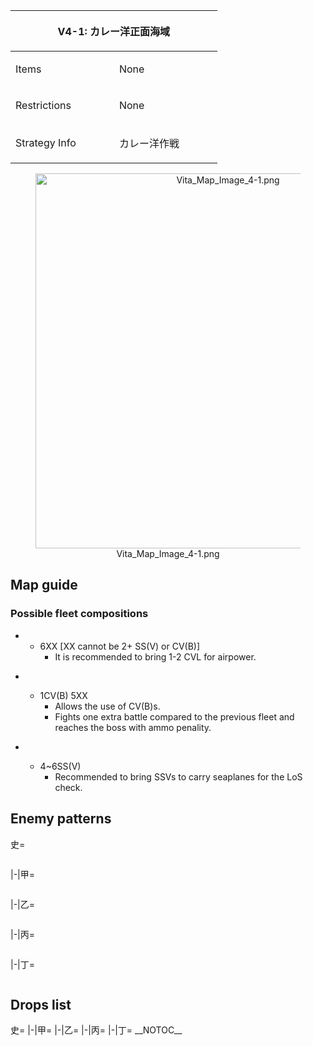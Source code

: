 {| class="article-table" style="width:100%;"
|-
! colspan="2" style="text-align:center;width:70%;" | V4-1: カレー洋正面海域
| rowspan="3" style="text-align:center;width:30%;" | [[File:Vita Map Banner 4-1.png|400px]]
|-
! Items
| None
|-
! Restrictions
| None
|-
! Strategy Info
|カレー洋作戦
|カレー洋作戦が発令された！艦隊はカレー洋方面へ進出し、<br>同方面の敵艦隊と交戦、同海域の制海権確保に努めよ！
|}
<center>[[File:Vita Map Image 4-1.png|600px]]</center>
==Map guide==
{{Map/Branching
|id = V4-1
|0 -> C/empty =*Have no CV(B) in the fleet and meet any of the following requirements :
**SS(V) ≦ 1
**CVL ≦ 1
|0 -> A =*Do not meet the requirements for C
|B/empty -> D, E = * Choice node
|F/empty -> H/storm, E = * Choice node
|E -> G =*Fixed route
|G ->I/empty = *Fail the LoS check
|G ->K = *Pass the LoS check (value lowers the more DDs in the fleet)
}}
===Possible fleet compositions===
*{{Event/Route|C|blue|F|blue|E|red|G|red|K|red}}
**6XX [XX cannot be 2+ SS(V) or CV(B)]
***It is recommended to bring 1-2 CVL for airpower.
*{{Event/Route|A|red|B|blue|E|red|G|red|K|red}}<br>{{Event/Route|A|red|B|blue|D|red|G|red|K|red}}
**1CV(B) 5XX
***Allows the use of CV(B)s.
***Fights one extra battle compared to the previous fleet and reaches the boss with ammo penality.
*{{Event/Route|A|red|B|blue|E|red|G|red|K|red}}<br>{{Event/Route|A|red|B|blue|D|red|G|red|K|red}}
**4~6SS(V)
***Recommended to bring SSVs to carry seaplanes for the LoS check.
==Enemy patterns==
<tabber>史=
<div class="scrollable" style="width:800px;max-height:400px;overflow:auto;">
{{Map/Nodes|name=東洋艦隊巡洋戦隊
|A
|Normal/BaseXP
|{{Formation|Line Ahead}}{{Formation|Double Line}}
|220
|555
|527
|595
|595
|576
|576
|-
|A
|Normal/BaseXP
|{{Formation|Line Ahead}}
|200
|555
|527
|595
|595
|575
|575
|-
}}
{{Map/Nodes|name=東洋艦隊戦艦B戦隊
|D
|Normal/BaseXP
|{{Formation|Line Ahead}}{{Formation|Double Line}}
|270
|543
|543
|527
|555
|576
|576
|-
|D
|Normal/BaseXP
|{{Formation|Line Ahead}}{{Formation|Double Line}}
|220
|529
|529
|527
|555
|576
|576
|-
}}
{{Map/Nodes|name=東洋艦隊機動部隊
|E
|Normal/BaseXP
|{{Formation|Diamond}}
|220
|579
|591
|591
|576
|576
|576
|-
|E
|Normal/BaseXP
|{{Formation|Diamond}}
|200
|579
|591
|591
|576
|575
|575
|-
|E
|Normal/BaseXP
|{{Formation|Diamond}}
|180
|579
|591
|576
|576
|575
|575
|-
|E
|Normal/BaseXP
|{{Formation|Diamond}}
|160
|528
|591
|576
|576
|575
|575
|-
}}
{{Map/Nodes|name=東洋艦隊戦艦A戦隊
|G
|Normal/BaseXP
|{{Formation|Double Line}}
|280
|560
|543
|543
|555
|576
|576
|-
|G
|Normal/BaseXP
|{{Formation|Diamond}}
|270
|560
|543
|543
|555
|576
|576
|-
|G
|Normal/BaseXP
|{{Formation|Double Line}}{{Formation|Diamond}}
|220
|560
|529
|529
|555
|576
|576
|-
}}
{{Map/Nodes|name=東洋艦隊補給輸送船団
|J
|Normal/BaseXP
|{{Formation|Double Line}}
|170
|598
|558
|558
|558
|577
|577
|-
|J
|Normal/BaseXP
|{{Formation|Double Line}}
|150
|597
|558
|558
|558
|576
|576
|-
|J
|Normal/BaseXP
|{{Formation|Double Line}}
|120
|555
|558
|558
|558
|576
|576
|-
}}
{{Map/Nodes|name=東洋艦隊機動部隊旗艦
|K
|Boss/BaseXP
|{{Formation|Diamond}}
|320
|545
|560
|560
|592
|576
|576
|-
|K
|Boss/BaseXP
|{{Formation|Diamond}}
|300
|545
|560
|560
|591
|576
|576
|-
|K
|Boss/BaseXP
|{{Formation|Diamond}}
|270
|545
|560
|560
|591
|575
|575
|-
|K
|Boss/BaseXP
|{{Formation|Diamond}}
|240
|544
|560
|560
|591
|575
|575
|-
}}
</div> <!-- overflow -->
|-|甲=
<div class="scrollable" style="width:800px;max-height:400px;overflow:auto;">
{{Map/Nodes|name=東洋艦隊巡洋戦隊
|A
|Normal/BaseXP
|{{Formation|Line Ahead}}{{Formation|Double Line}}
|200
|555
|527
|595
|595
|575
|575
|-
|A
|Normal/BaseXP
|{{Formation|Line Ahead}}
|170
|555
|527
|595
|575
|575
|575
|-
}}
{{Map/Nodes|name=東洋艦隊戦艦B戦隊
|D
|Normal/BaseXP
|{{Formation|Line Ahead}}{{Formation|Double Line}}
|220
|529
|529
|527
|555
|576
|576
|-
|D
|Normal/BaseXP
|{{Formation|Line Ahead}}{{Formation|Double Line}}
|200
|529
|529
|527
|555
|575
|575
|-
}}
{{Map/Nodes|name=東洋艦隊機動部隊
|E
|Normal/BaseXP
|{{Formation|Diamond}}
|180
|579
|591
|576
|576
|575
|575
|-
|E
|Normal/BaseXP
|{{Formation|Diamond}}
|160
|528
|591
|576
|576
|575
|575
|-
|E
|Normal/BaseXP
|{{Formation|Diamond}}
|150
|528
|591
|576
|576
|501
|501
|-
}}
{{Map/Nodes|name=東洋艦隊戦艦A戦隊
|G
|Normal/BaseXP
|{{Formation|Double Line}}{{Formation|Diamond}}
|220
|560
|529
|529
|555
|576
|576
|-
|G
|Normal/BaseXP
|{{Formation|Double Line}}{{Formation|Diamond}}
|200
|560
|529
|529
|555
|575
|575
|-
}}
{{Map/Nodes|name=東洋艦隊補給輸送船団
|J
|Normal/BaseXP
|{{Formation|Double Line}}
|120
|555
|558
|558
|558
|576
|576
|-
|J
|Normal/BaseXP
|{{Formation|Double Line}}
|110
|555
|558
|558
|558
|575
|575
|-
|J
|Normal/BaseXP
|{{Formation|Double Line}}
|100
|555
|558
|526
|526
|575
|575
|-
}}
{{Map/Nodes|name=東洋艦隊機動部隊旗艦
|K
|Boss/BaseXP
|{{Formation|Diamond}}
|300
|545
|560
|560
|591
|576
|576
|-
|K
|Boss/BaseXP
|{{Formation|Diamond}}
|270
|545
|560
|560
|591
|575
|575
|-
|K
|Boss/BaseXP
|{{Formation|Diamond}}
|240
|544
|560
|560
|591
|575
|575
|-
|K
|Boss/BaseXP
|{{Formation|Diamond}}
|220
|544
|523
|523
|591
|575
|575
|-
}}
</div> <!-- overflow -->
|-|乙=
<div class="scrollable" style="width:800px;max-height:400px;overflow:auto;">
{{Map/Nodes|name=東洋艦隊巡洋戦隊
|A
|Normal/BaseXP
|{{Formation|Line Ahead}}{{Formation|Double Line}}
|170
|555
|527
|595
|575
|575
|575
|-
|A
|Normal/BaseXP
|{{Formation|Double Line}}
|150
|555
|527
|594
|575
|575
|575
|-
|A
|Normal/BaseXP
|{{Formation|Line Ahead}}
|120
|555
|527
|594
|575
|501
|501
|-
}}
{{Map/Nodes|name=東洋艦隊戦艦B戦隊
|D
|Normal/BaseXP
|{{Formation|Line Ahead}}{{Formation|Double Line}}
|200
|529
|529
|527
|555
|575
|575
|-
|D
|Normal/BaseXP
|{{Formation|Line Ahead}}
|170
|529
|524
|522
|519
|575
|575
|-
}}
{{Map/Nodes|name=東洋艦隊機動部隊
|E
|Normal/BaseXP
|{{Formation|Diamond}}
|150
|528
|591
|576
|576
|501
|501
|-
|E
|Normal/BaseXP
|{{Formation|Diamond}}
|140
|528
|591
|575
|575
|501
|501
|-
|E
|Normal/BaseXP
|{{Formation|Diamond}}
|120
|528
|591
|575
|501
|501
|-
}}
{{Map/Nodes|name=東洋艦隊戦艦A戦隊
|G
|Normal/BaseXP
|{{Formation|Double Line}}{{Formation|Diamond}}
|200
|560
|529
|529
|555
|575
|575
|-
|G
|Normal/BaseXP
|{{Formation|Diamond}}
|180
|560
|555
|524
|524
|575
|575
|-
|G
|Normal/BaseXP
|{{Formation|Double Line}}
|150
|560
|524
|524
|575
|501
|501
|-
}}
{{Map/Nodes|name=東洋艦隊補給輸送船団
|J
|Normal/BaseXP
|{{Formation|Double Line}}
|100
|555
|558
|526
|526
|575
|575
|-
|J
|Normal/BaseXP
|{{Formation|Double Line}}
|90
|555
|526
|526
|526
|575
|575
|-
|J
|Normal/BaseXP
|{{Formation|Double Line}}
|80
|555
|526
|513
|513
|575
|575
|-
|J
|Normal/BaseXP
|{{Formation|Double Line}}
|70
|519
|513
|513
|513
|575
|575
|-
}}
{{Map/Nodes|name=東洋艦隊機動部隊旗艦
|K
|Boss/BaseXP
|{{Formation|Diamond}}
|220
|544
|523
|523
|591
|575
|575
|-
|K
|Boss/BaseXP
|{{Formation|Diamond}}
|200
|544
|523
|523
|591
|501
|501
|-
|K
|Boss/BaseXP
|{{Formation|Diamond}}
|270
|544
|523
|523
|518
|501
|501
|-
}}
</div> <!-- overflow -->
|-|丙=
<div class="scrollable" style="width:800px;max-height:400px;overflow:auto;">
{{Map/Nodes|name=東洋艦隊巡洋戦隊
|A
|Normal/BaseXP
|{{Formation|Double Line}}
|170
|555
|527
|595
|575
|575
|575
|-
|A
|Normal/BaseXP
|{{Formation|Double Line}}
|150
|555
|527
|594
|575
|575
|575
|-
|A
|Normal/BaseXP
|{{Formation|Line Ahead}}
|120
|555
|527
|594
|575
|501
|501
|-
|A
|Normal/BaseXP
|{{Formation|Double Line}}
|100
|555
|522
|522
|575
|501
|501
|-
}}
{{Map/Nodes|name=東洋艦隊戦艦B戦隊
|D
|Normal/BaseXP
|{{Formation|Line Ahead}}
|170
|529
|524
|522
|519
|575
|575
|-
|D
|Normal/BaseXP
|{{Formation|Line Ahead}}
|140
|529
|524
|519
|575
|501
|501
|-
|D
|Normal/BaseXP
|{{Formation|Line Ahead}}
|140
|529
|524
|519
|575
|501
|501
|-
}}
{{Map/Nodes|name=東洋艦隊機動部隊
|E
|Normal/BaseXP
|{{Formation|Diamond}}
|120
|528
|591
|575
|501
|501
|-
|E
|Normal/BaseXP
|{{Formation|Diamond}}
|100
|528
|519
|501
|501
|501
|-
|E
|Normal/BaseXP
|{{Formation|Diamond}}
|90
|528
|518
|501
|501
|-
}}
{{Map/Nodes|name=東洋艦隊戦艦A戦隊
|G
|Normal/BaseXP
|{{Formation|Diamond}}
|180
|560
|555
|524
|524
|575
|575
|-
|G
|Normal/BaseXP
|{{Formation|Double Line}}{{Formation|Diamond}}
|150
|560
|524
|524
|575
|501
|501
|-
}}
{{Map/Nodes|name=東洋艦隊補給輸送船団
|J
|Normal/BaseXP
|{{Formation|Double Line}}
|90
|555
|526
|526
|526
|575
|575
|-
|J
|Normal/BaseXP
|{{Formation|Double Line}}
|80
|555
|526
|513
|513
|575
|575
|-
|J
|Normal/BaseXP
|{{Formation|Double Line}}
|70
|519
|513
|513
|513
|575
|575
|-
|J
|Normal/BaseXP
|{{Formation|Double Line}}
|60
|519
|513
|513
|513
|501
|501
|-
}}
{{Map/Nodes|name=東洋艦隊機動部隊旗艦
|K
|Boss/BaseXP
|{{Formation|Diamond}}
|200
|544
|523
|523
|591
|501
|501
|-
|K
|Boss/BaseXP
|{{Formation|Diamond}}
|270
|544
|523
|523
|518
|501
|501
|-
|K
|Boss/BaseXP
|{{Formation|Diamond}}
|150
|544
|523
|523
|518
|501
|-
|K
|Boss/BaseXP
|{{Formation|Diamond}}
|140
|544
|523
|501
|501
|-
}}
</div> <!-- overflow -->
|-|丁=
<div class="scrollable" style="width:800px;max-height:400px;overflow:auto;">
{{Map/Nodes|name=東洋艦隊巡洋戦隊
|A
|Normal/BaseXP
|{{Formation|Line Ahead}}
|120
|555
|527
|594
|575
|501
|501
|-
|A
|Normal/BaseXP
|{{Formation|Double Line}}
|100
|555
|522
|522
|575
|501
|501
|-
}}
{{Map/Nodes|name=東洋艦隊戦艦B戦隊
|D
|Normal/BaseXP
|{{Formation|Line Ahead}}
|140
|529
|524
|519
|575
|501
|501
|-
|D
|Normal/BaseXP
|{{Formation|Line Ahead}}
|140
|529
|524
|519
|575
|501
|501
|-
}}
{{Map/Nodes|name=東洋艦隊機動部隊
|E
|Normal/BaseXP
|{{Formation|Diamond}}
|100
|528
|519
|501
|501
|501
|-
|E
|Normal/BaseXP
|{{Formation|Diamond}}
|90
|528
|518
|501
|501
|-
}}
{{Map/Nodes|name=東洋艦隊戦艦A戦隊
|G
|Normal/BaseXP
|{{Formation|Double Line}}{{Formation|Diamond}}
|150
|560
|524
|524
|575
|501
|501
|-
}}
{{Map/Nodes|name=東洋艦隊補給輸送船団
|J
|Normal/BaseXP
|{{Formation|Double Line}}
|70
|519
|513
|513
|513
|575
|575
|-
|J
|Normal/BaseXP
|{{Formation|Double Line}}
|60
|519
|513
|513
|513
|501
|501
|-
}}
{{Map/Nodes|name=東洋艦隊機動部隊旗艦
|K
|Boss/BaseXP
|{{Formation|Diamond}}
|150
|544
|523
|523
|518
|501
|-
|K
|Boss/BaseXP
|{{Formation|Diamond}}
|140
|544
|523
|501
|501
|-
}}
</div> <!-- overflow -->
</tabber>

==Drops list==
<tabber>史=
{{Map/Drops
|regular = true
|no_legend = true
|filter_button = true
|nodes =  A, D, E, G, J, K
|boss = K
|{{ShipFrom|122}} : J,
|{{ShipFrom|110}} : J, K
|{{ShipFrom|90}} : J, K
|{{ShipFrom|124}} : G, J, K
|{{ShipFrom|125}} : G, J, K
|{{ShipFrom|78}} : G, J, K
|{{ShipFrom|86}} : G, J, K
|{{ShipFrom|79}} : G, J, K
|{{ShipFrom|85}} : G, J, K
|{{ShipFrom|70}} : E, G, J, K
|{{ShipFrom|69}} : D, E, G, J, K
|{{ShipFrom|76}} : E, G, J, K
|{{ShipFrom|54}} : D, E, G, J, K
|{{ShipFrom|23}} : D, E, G, J, K
|{{ShipFrom|9}} : D, E, G, J, K
|{{ShipFrom|10}} : A, D, E, G, J, K
|{{ShipFrom|32}} : A, D, E, G, J, K
|{{ShipFrom|17}} : D, E, G, J, K
|{{ShipFrom|18}} : A, D, E, G, J, K
|{{ShipFrom|48}} : D, E, G, J, K
|{{ShipFrom|49}} : D, E, G, J, K
|{{ShipFrom|12}} : A, D, E, G, J, K
|{{ShipFrom|431}} : K
|{{ShipFrom|128}} : K
|{{ShipFrom|169}} : K
|{{ShipFrom|168}} : K
|{{ShipFrom|83}} : K
|{{ShipFrom|114}} : K
|{{ShipFrom|71}} : K
|{{ShipFrom|72}} : K
}}
|-|甲=
{{Map/Drops
|regular = true
|no_legend = true
|filter_button = true
|nodes =  A, D, E, G, J, K
|boss = K
|{{ShipFrom|110}} : J, K
|{{ShipFrom|90}} : J, K
|{{ShipFrom|124}} : J, K
|{{ShipFrom|125}} : G, J, K
|{{ShipFrom|78}} : G, J, K
|{{ShipFrom|86}} : G, J, K
|{{ShipFrom|79}} : G, J, K
|{{ShipFrom|85}} : G, J, K
|{{ShipFrom|70}} : D, E, G, J, K
|{{ShipFrom|69}} : D, E, G, J, K
|{{ShipFrom|76}} : D, E, G, J, K
|{{ShipFrom|54}} : D, E, G, J, K
|{{ShipFrom|23}} : D, E, G, J, K
|{{ShipFrom|9}} : D, E, G, J, K
|{{ShipFrom|10}} : A, D, E, G, J, K
|{{ShipFrom|32}} : A, D, E, G, J, K
|{{ShipFrom|17}} : D, E, G, J, K
|{{ShipFrom|18}} : A, D, E, G, J, K
|{{ShipFrom|48}} : A, D, E, G, J, K
|{{ShipFrom|49}} : A, D, E, G, J, K
|{{ShipFrom|12}} : A, D, E, G, J, K
|{{ShipFrom|431}} : K
|{{ShipFrom|128}} : K
|{{ShipFrom|169}} : K
|{{ShipFrom|168}} : K
|{{ShipFrom|83}} : K
|{{ShipFrom|114}} : K
|{{ShipFrom|71}} : K
|{{ShipFrom|72}} : K
}}
|-|乙=
{{Map/Drops
|regular = true
|no_legend = true
|filter_button = true
|nodes =  A, D, E, G, J, K
|boss = K
|{{ShipFrom|110}} : K
|{{ShipFrom|90}} : J, K
|{{ShipFrom|124}} : J, K
|{{ShipFrom|125}} : J, K
|{{ShipFrom|78}} : G, J, K
|{{ShipFrom|86}} : G, J, K
|{{ShipFrom|79}} : G, J, K
|{{ShipFrom|85}} : G, J, K
|{{ShipFrom|70}} : D, E, G, J, K
|{{ShipFrom|69}} : D, E, G, J, K
|{{ShipFrom|76}} : D, E, G, J, K
|{{ShipFrom|54}} : D, E, G, J, K
|{{ShipFrom|23}} : D, E, G, J, K
|{{ShipFrom|9}} : D, E, G, J, K
|{{ShipFrom|10}} : A, D, E, G, J, K
|{{ShipFrom|32}} : A, D, E, G, J, K
|{{ShipFrom|17}} : A, D, E, G, J, K
|{{ShipFrom|18}} : A, D, E, G, J, K
|{{ShipFrom|48}} : A, D, E, G, J, K
|{{ShipFrom|49}} : A, D, E, G, J, K
|{{ShipFrom|12}} : A, D, E, G, J, K
|{{ShipFrom|128}} : K
|{{ShipFrom|169}} : K
|{{ShipFrom|168}} : K
|{{ShipFrom|83}} : K
|{{ShipFrom|114}} : K
|{{ShipFrom|71}} : K
|{{ShipFrom|72}} : K
}}
|-|丙=
{{Map/Drops
|regular = true
|no_legend = true
|filter_button = true
|nodes =  A, D, E, G, J, K
|boss = K
|{{ShipFrom|110}} : K
|{{ShipFrom|90}} : J, K
|{{ShipFrom|124}} : J, K
|{{ShipFrom|125}} : J, K
|{{ShipFrom|78}} : J, K
|{{ShipFrom|86}} : G, J, K
|{{ShipFrom|79}} : G, J, K
|{{ShipFrom|85}} : G, J, K
|{{ShipFrom|70}} : D, E, G, J, K
|{{ShipFrom|69}} : A, D, E, G, J, K
|{{ShipFrom|76}} : D, E, G, J, K
|{{ShipFrom|54}} : D, E, G, J, K
|{{ShipFrom|23}} : D, E, G, J, K
|{{ShipFrom|9}} : A, D, E, G, J, K
|{{ShipFrom|10}} : A, D, E, G, J, K
|{{ShipFrom|32}} : A, D, E, G, J, K
|{{ShipFrom|17}} : A, D, E, G, J, K
|{{ShipFrom|18}} : A, D, E, G, J, K
|{{ShipFrom|48}} : A, D, E, G, J, K
|{{ShipFrom|49}} : A, D, E, G, J, K
|{{ShipFrom|12}} : A, D, E, G, J, K
|{{ShipFrom|128}} : K
|{{ShipFrom|169}} : K
|{{ShipFrom|168}} : K
|{{ShipFrom|83}} : K
|{{ShipFrom|114}} : K
|{{ShipFrom|71}} : K
|{{ShipFrom|72}} : K
}}
|-|丁=
{{Map/Drops
|regular = true
|no_legend = true
|filter_button = true
|nodes =  A, D, E, G, J, K
|boss = K
|{{ShipFrom|110}} : K
|{{ShipFrom|90}} : K
|{{ShipFrom|124}} : J, K
|{{ShipFrom|125}} : J, K
|{{ShipFrom|78}} : J, K
|{{ShipFrom|86}} : G, J, K
|{{ShipFrom|79}} : G, J, K
|{{ShipFrom|85}} : G, J, K
|{{ShipFrom|70}} : D, E, G, J, K
|{{ShipFrom|69}} : A, D, E, G, J, K
|{{ShipFrom|76}} : D, E, G, J, K
|{{ShipFrom|54}} : D, E, G, J, K
|{{ShipFrom|23}} : D, E, G, J, K
|{{ShipFrom|9}} : A, D, E, G, J, K
|{{ShipFrom|10}} : A, D, E, G, J, K
|{{ShipFrom|32}} : A, D, E, G, J, K
|{{ShipFrom|17}} : A, D, E, G, J, K
|{{ShipFrom|18}} : A, D, E, G, J, K
|{{ShipFrom|48}} : A, D, E, G, J, K
|{{ShipFrom|49}} : A, D, E, G, J, K
|{{ShipFrom|12}} : A, D, E, G, J, K
|{{ShipFrom|169}} : K
|{{ShipFrom|168}} : K
|{{ShipFrom|83}} : K
|{{ShipFrom|114}} : K
|{{ShipFrom|71}} : K
|{{ShipFrom|72}} : K
}}
</tabber>
__NOTOC__